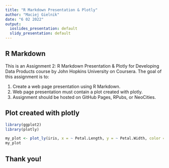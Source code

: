 ```yaml
---
title: "R Markdown Presentation & Plotly"
author: "Maciej Gielnik"
date: "6 02 2022"
output:
  ioslides_presentation: default
  slidy_presentation: default
---
```



## R Markdown

This is an Assignment 2: R Markdown Presentation & Plotly for Developing Data 
Products course by John Hopkins University on Coursera. The goal of this assignment is to:

1. Create a web page presentation using R Markdown.
2. Web page presentation must contain a plot created with plotly.
3. Assignment should be hosted on GitHub Pages, RPubs, or NeoCities.

## Plot created with plotly

```r
library(ggplot2)
library(plotly)

my_plot <- plot_ly(iris, x = ~ Petal.Length, y = ~ Petal.Width, color = as.factor(iris$Species), type = "scatter", mode = "markers")
my_plot
```
## Thank you!